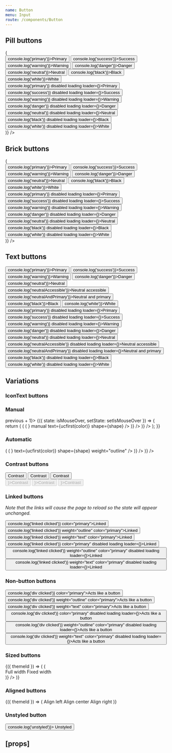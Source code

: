 ```yaml
---
name: Button
menu: Input
route: /components/Button
---
```



<PageTitle title="Button" src="components/Button" />

## Pill buttons

<Playground>
  <ThemeWrapper>
    <Looper list={[undefined, 'outline']} render={weight => (
      <div key={weight || 'undefined'}>
        <Rhythm m={2}>
          <Button color="primary" weight={weight} onClick={() => console.log('primary')}>Primary</Button>
          <Button color="success" weight={weight} onClick={() => console.log('success')}>Success</Button>
          <Button color="warning" weight={weight} onClick={() => console.log('warning')}>Warning</Button>
          <Button color="danger" weight={weight} onClick={() => console.log('danger')}>Danger</Button>
          <Button color="neutral" weight={weight} onClick={() => console.log('neutral')}>Neutral</Button>
          <Button color="black" weight={weight} onClick={() => console.log('black')}>Black</Button>
          <Button color="white" weight={weight} onClick={() => console.log('white')}>White</Button>
        </Rhythm>
        <br />
        <Rhythm m={2}>
          <Button color="primary" weight={weight} onClick={() => console.log('primary')} disabled loading loader={<SpinnerIcon scale="medium" />}>Primary</Button>
          <Button color="success" weight={weight} onClick={() => console.log('success')} disabled loading loader={<SpinnerIcon scale="medium" />}>Success</Button>
          <Button color="warning" weight={weight} onClick={() => console.log('warning')} disabled loading loader={<SpinnerIcon scale="medium" />}>Warning</Button>
          <Button color="danger" weight={weight} onClick={() => console.log('danger')} disabled loading loader={<SpinnerIcon scale="medium" />}>Danger</Button>
          <Button color="neutral" weight={weight} onClick={() => console.log('neutral')} disabled loading loader={<SpinnerIcon scale="medium" />}>Neutral</Button>
          <Button color="black" weight={weight} onClick={() => console.log('black')} disabled loading loader={<SpinnerIcon scale="medium" />}>Black</Button>
          <Button color="white" weight={weight} onClick={() => console.log('white')} disabled loading loader={<SpinnerIcon scale="medium" />}>White</Button>
        </Rhythm>
      </div>
    )} />
  </ThemeWrapper>
</Playground>

## Brick buttons

<Playground>
  <ThemeWrapper>
    <Looper list={[undefined, 'outline']} render={weight => (
      <div key={weight || 'undefined'}>
        <Rhythm m={2}>
          <Button color="primary" shape="brick" weight={weight} onClick={() => console.log('primary')}>Primary</Button>
          <Button color="success" shape="brick" weight={weight} onClick={() => console.log('success')}>Success</Button>
          <Button color="warning" shape="brick" weight={weight} onClick={() => console.log('warning')}>Warning</Button>
          <Button color="danger" shape="brick" weight={weight} onClick={() => console.log('danger')}>Danger</Button>
          <Button color="neutral" shape="brick" weight={weight} onClick={() => console.log('neutral')}>Neutral</Button>
          <Button color="black" shape="brick" weight={weight} onClick={() => console.log('black')}>Black</Button>
          <Button color="white" shape="brick" weight={weight} onClick={() => console.log('white')}>White</Button>
        </Rhythm>
        <br />
        <Rhythm m={2}>
          <Button color="primary" shape="brick" weight={weight} onClick={() => console.log('primary')} disabled loading loader={<SpinnerIcon scale="medium" />}>Primary</Button>
          <Button color="success" shape="brick" weight={weight} onClick={() => console.log('success')} disabled loading loader={<SpinnerIcon scale="medium" />}>Success</Button>
          <Button color="warning" shape="brick" weight={weight} onClick={() => console.log('warning')} disabled loading loader={<SpinnerIcon scale="medium" />}>Warning</Button>
          <Button color="danger" shape="brick" weight={weight} onClick={() => console.log('danger')} disabled loading loader={<SpinnerIcon scale="medium" />}>Danger</Button>
          <Button color="neutral" shape="brick" weight={weight} onClick={() => console.log('neutral')} disabled loading loader={<SpinnerIcon scale="medium" />}>Neutral</Button>
          <Button color="black" shape="brick" weight={weight} onClick={() => console.log('black')} disabled loading loader={<SpinnerIcon scale="medium" />}>Black</Button>
          <Button color="white" shape="brick" weight={weight} onClick={() => console.log('white')} disabled loading loader={<SpinnerIcon scale="medium" />}>White</Button>
         </Rhythm>
      </div>
    )} />
  </ThemeWrapper>
</Playground>

## Text buttons

<Playground>
  <ThemeWrapper>
    <Rhythm m={2}>
      <Button weight="text" color="primary" onClick={() => console.log('primary')}>Primary</Button>
      <Button weight="text" color="success" onClick={() => console.log('success')}>Success</Button>
      <Button weight="text" color="warning" onClick={() => console.log('warning')}>Warning</Button>
      <Button weight="text" color="danger" onClick={() => console.log('danger')}>Danger</Button>
      <Button weight="text" color="neutral" onClick={() => console.log('neutral')}>Neutral</Button>
      <Button weight="text" color="neutralAccessible" onClick={() => console.log('neutralAccessible')}>Neutral accessible</Button>
      <Button weight="text" color="neutralAndPrimary" onClick={() => console.log('neutralAndPrimary')}>Neutral and primary</Button>
      <Button weight="text" color="black" onClick={() => console.log('black')}>Black</Button>
      <Button weight="text" color="white" onClick={() => console.log('white')}>White</Button>
    </Rhythm>
    <br />
    <Rhythm m={2}>
      <Button weight="text" color="primary" onClick={() => console.log('primary')} disabled loading loader={<SpinnerIcon scale="medium" />}>Primary</Button>
      <Button weight="text" color="success" onClick={() => console.log('success')} disabled loading loader={<SpinnerIcon scale="medium" />}>Success</Button>
      <Button weight="text" color="warning" onClick={() => console.log('warning')} disabled loading loader={<SpinnerIcon scale="medium" />}>Warning</Button>
      <Button weight="text" color="danger" onClick={() => console.log('danger')} disabled loading loader={<SpinnerIcon scale="medium" />}>Danger</Button>
      <Button weight="text" color="neutral" onClick={() => console.log('neutral')} disabled loading loader={<SpinnerIcon scale="medium" />}>Neutral</Button>
      <Button weight="text" color="neutralAccessible" onClick={() => console.log('neutralAccessible')} disabled loading loader={<SpinnerIcon scale="medium" />}>Neutral accessible</Button>
      <Button weight="text" color="neutralAndPrimary" onClick={() => console.log('neutralAndPrimary')} disabled loading loader={<SpinnerIcon scale="medium" />}>Neutral and primary</Button>
      <Button weight="text" color="black" onClick={() => console.log('black')} disabled loading loader={<SpinnerIcon scale="medium" />}>Black</Button>
      <Button weight="text" color="white" onClick={() => console.log('white')} disabled loading loader={<SpinnerIcon scale="medium" />}>White</Button>
    </Rhythm>
  </ThemeWrapper>
</Playground>

## Variations

### IconText buttons

<Playground>
  <ThemeWrapper>
    <Flex direction="row">
      <div>
        <h3>Manual</h3>
        <StateWrapper initialState={0} formatSetValue={previous => previous + 1}>
          {({ state: isMouseOver, setState: setIsMouseOver }) => {
            return (
              <Looper
                list={['pill', 'brick']}
                render={shape => (
                  <Rhythm mb={2} grouped>
                    <Looper
                      list={['primary', 'success', 'warning', 'danger', 'neutral']}
                      render={color => (
                        <Hoverable defaultProps={{ collapsed: true }} hoverableProps={{ collapsed: false }}>
                          <Rhythm mx={2}>
                            <IconTextButton
                              color={color}
                              icon={<BlobbrIcon scale="medium" />}
                              manual
                              text={ucfirst(color)}
                              shape={shape}
                            />
                          </Rhythm>
                        </Hoverable>
                      )}
                    />
                  </Rhythm>
                )}
              />
            );
          }}
        </StateWrapper>
      </div>
      <div>
        <h3>Automatic</h3>
        <Looper
          list={['pill', 'brick']}
          render={shape => (
            <Rhythm mb={2} grouped>
              <Looper
                list={['primary', 'success', 'warning', 'danger', 'neutral']}
                render={color => (
                  <Rhythm mx={2}>
                    <IconTextButton
                      color={color}
                      icon={<BlobbrIcon scale="medium" />}
                      text={ucfirst(color)}
                      shape={shape}
                      weight="outline"
                    />
                  </Rhythm>
                )}
              />
            </Rhythm>
          )}
        />
      </div>
    </Flex>
  </ThemeWrapper>
</Playground>

### Contrast buttons

<Playground>
  <ThemeWrapper contrast>
    <Rhythm m={2}>
      <Button contrast>Contrast</Button>
      <Button contrast weight="outline">Contrast</Button>
      <Button contrast weight="text">Contrast</Button>
    </Rhythm>
    <br />
    <Rhythm m={2}>
      <Button contrast disabled loading loader={<SpinnerIcon scale="medium" />}>Contrast</Button>
      <Button contrast weight="outline" disabled loading loader={<SpinnerIcon scale="medium" />}>Contrast</Button>
      <Button contrast weight="text" disabled loading loader={<SpinnerIcon scale="medium" />}>Contrast</Button>
    </Rhythm>
  </ThemeWrapper>
</Playground>

### Linked buttons

_Note that the links will cause the page to reload so the state will appear unchanged._

<Playground>
  <ThemeWrapper>
    <Rhythm m={2}>
      <Button href="#linked" onClick={() => console.log('linked clicked')} color="primary">Linked</Button>
      <Button href="#linked" onClick={() => console.log('linked clicked')} weight="outline" color="primary">Linked</Button>
      <Button href="#linked" onClick={() => console.log('linked clicked')} weight="text" color="primary">Linked</Button>
    </Rhythm>
    <br />
    <Rhythm m={2}>
      <Button href="#linked" onClick={() => console.log('linked clicked')} color="primary" disabled loading loader={<SpinnerIcon scale="medium" />}>Linked</Button>
      <Button href="#linked" onClick={() => console.log('linked clicked')} weight="outline" color="primary" disabled loading loader={<SpinnerIcon scale="medium" />}>Linked</Button>
      <Button href="#linked" onClick={() => console.log('linked clicked')} weight="text" color="primary" disabled loading loader={<SpinnerIcon scale="medium" />}>Linked</Button>
    </Rhythm>
  </ThemeWrapper>
</Playground>

### Non-button buttons

<Playground>
  <ThemeWrapper>
    <Rhythm m={2}>
      <Button as="div" onClick={() => console.log('div clicked')} color="primary">Acts like a button</Button>
      <Button as="div" onClick={() => console.log('div clicked')} weight="outline" color="primary">Acts like a button</Button>
      <Button as="div" onClick={() => console.log('div clicked')} weight="text" color="primary">Acts like a button</Button>
    </Rhythm>
    <br />
    <Rhythm m={2}>
      <Button as="div" onClick={() => console.log('div clicked')} color="primary" disabled loading loader={<SpinnerIcon scale="medium" />}>Acts like a button</Button>
      <Button as="div" onClick={() => console.log('div clicked')} weight="outline" color="primary" disabled loading loader={<SpinnerIcon scale="medium" />}>Acts like a button</Button>
      <Button as="div" onClick={() => console.log('div clicked')} weight="text" color="primary" disabled loading loader={<SpinnerIcon scale="medium" />}>Acts like a button</Button>
    </Rhythm>
  </ThemeWrapper>
</Playground>

### Sized buttons

<Playground>
  <ThemeWrapper withThemeId>
    {({ themeId }) => (
      <Looper
        list={['pill', 'brick']}
        render={shape => (
          <div key={shape}>
            <Rhythm m={2}>
              <StyledButton shape={shape} themeId={themeId} color="primary" width="100%">
                Full width
              </StyledButton>
              <StyledButton shape={shape} themeId={themeId} color="primary" width={400}>
                Fixed width
              </StyledButton>
            </Rhythm>
          </div>
        )}
      />
    )}
  </ThemeWrapper>
</Playground>

### Aligned buttons

<Playground>
  <ThemeWrapper withThemeId>
    {({ themeId }) => (
      <Rhythm m={2}>
        <StyledButton themeId={themeId} color="primary" width={200} align="left">
          Align left
        </StyledButton>
        <StyledButton themeId={themeId} color="primary" width={200}>
          Align center
        </StyledButton>
        <StyledButton themeId={themeId} color="primary" width={200} align="right">
          Align right
        </StyledButton>
      </Rhythm>
    )}
  </ThemeWrapper>
</Playground>

### Unstyled button

<Playground>
  <ThemeWrapper>
    <Button unstyled onClick={() => console.log('unstyled')}>
      Unstyled
    </Button>
  </ThemeWrapper>
</Playground>

## \[props\]

<Props of={Button} />
